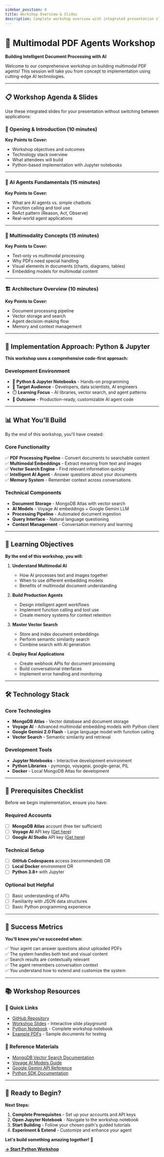 ```yaml
---
sidebar_position: 0
title: Workshop Overview & Slides
description: Complete workshop overview with integrated presentation slides
---
```



# 🚀 Multimodal PDF Agents Workshop

**Building Intelligent Document Processing with AI**

Welcome to our comprehensive workshop on building multimodal PDF agents! This session will take you from concept to implementation using cutting-edge AI technologies.

---

## 📋 Workshop Agenda & Slides

Use these integrated slides for your presentation without switching between applications:

### 🎯 Opening & Introduction (10 minutes)

<SlideViewer 
  url="https://docs.google.com/presentation/d/1YZJRVyoYe1sAtQXCcTxdjpaIQ84-L57842vydaBjcZk/edit#slide=id.g35df0c0f3b1_0_12007"
  title="Workshop Introduction"
  caption="Welcome and workshop overview"
  height="600px"
/>

**Key Points to Cover:**
- Workshop objectives and outcomes
- Technology stack overview
- What attendees will build
- Python-based implementation with Jupyter notebooks

---

### 🤖 AI Agents Fundamentals (15 minutes)

<SlideViewer 
  url="https://docs.google.com/presentation/d/1YZJRVyoYe1sAtQXCcTxdjpaIQ84-L57842vydaBjcZk/edit#slide=id.g35dddaa82ed_0_4823"
  title="AI Agents Deep Dive"
  caption="Understanding modern AI agent architecture"
  height="600px"
/>

**Key Points to Cover:**
- What are AI agents vs. simple chatbots
- Function calling and tool use
- ReAct pattern (Reason, Act, Observe)
- Real-world agent applications

---

### 🎨 Multimodality Concepts (15 minutes)

<SlideViewer 
  url="https://docs.google.com/presentation/d/1YZJRVyoYe1sAtQXCcTxdjpaIQ84-L57842vydaBjcZk/edit#slide=id.g35df0c0f3b1_0_4883"
  title="Multimodal AI Understanding"
  caption="Why text + images = better AI"
  height="600px"
/>

**Key Points to Cover:**
- Text-only vs multimodal processing
- Why PDFs need special handling
- Visual elements in documents (charts, diagrams, tables)
- Embedding models for multimodal content

---

### 🏗️ Architecture Overview (10 minutes)

<SlideViewer 
  url="https://docs.google.com/presentation/d/1YZJRVyoYe1sAtQXCcTxdjpaIQ84-L57842vydaBjcZk/edit#slide=id.g35df0c0f3b1_0_5743"
  title="System Architecture"
  caption="Complete end-to-end architecture"
  height="600px"
/>

**Key Points to Cover:**
- Document processing pipeline
- Vector storage and search
- Agent decision-making flow
- Memory and context management

---

## 🐍 **Implementation Approach: Python & Jupyter**

**This workshop uses a comprehensive code-first approach:**

### Development Environment  
- 🐍 **Python & Jupyter Notebooks** - Hands-on programming
- 🎯 **Target Audience** - Developers, data scientists, AI engineers
- ⏱️ **Learning Focus** - AI libraries, vector search, and agent patterns
- 🚀 **Outcome** - Production-ready, customizable AI agent code

---

## 📊 What You'll Build

By the end of this workshop, you'll have created:

### Core Functionality
✅ **PDF Processing Pipeline** - Convert documents to searchable content  
✅ **Multimodal Embeddings** - Extract meaning from text and images  
✅ **Vector Search Engine** - Find relevant information quickly  
✅ **Intelligent AI Agent** - Answer questions about your documents  
✅ **Memory System** - Remember context across conversations  

### Technical Components
- **Document Storage** - MongoDB Atlas with vector search
- **AI Models** - Voyage AI embeddings + Google Gemini LLM
- **Processing Pipeline** - Automated document ingestion
- **Query Interface** - Natural language questioning
- **Context Management** - Conversation memory and learning

---

## 🎯 Learning Objectives

**By the end of this workshop, you will:**

1. **Understand Multimodal AI**
   - How AI processes text and images together
   - When to use different embedding models
   - Benefits of multimodal document understanding

2. **Build Production Agents**
   - Design intelligent agent workflows
   - Implement function calling and tool use
   - Create memory systems for context retention

3. **Master Vector Search**
   - Store and index document embeddings
   - Perform semantic similarity search
   - Combine search with AI generation

4. **Deploy Real Applications**
   - Create webhook APIs for document processing
   - Build conversational interfaces
   - Implement error handling and monitoring

---

## 🛠️ Technology Stack

### Core Technologies
- **MongoDB Atlas** - Vector database and document storage
- **Voyage AI** - Advanced multimodal embedding models with Python client
- **Google Gemini 2.0 Flash** - Large language model with function calling
- **Vector Search** - Semantic similarity and retrieval

### Development Tools
- **Jupyter Notebooks** - Interactive development environment
- **Python Libraries** - pymongo, voyageai, google-genai, PIL
- **Docker** - Local MongoDB Atlas for development

---

## 🚦 Prerequisites Checklist

Before we begin implementation, ensure you have:

### Required Accounts
- [ ] **MongoDB Atlas** account (free tier sufficient)
- [ ] **Voyage AI** API key ([Get here](https://docs.voyageai.com/docs/api-key-and-installation))
- [ ] **Google AI Studio** API key ([Get here](https://makersuite.google.com/app/apikey))

### Technical Setup
- [ ] **GitHub Codespaces** access (recommended) OR
- [ ] **Local Docker** environment OR  
- [ ] **Python 3.8+** with Jupyter

### Optional but Helpful
- [ ] Basic understanding of APIs
- [ ] Familiarity with JSON data structures
- [ ] Basic Python programming experience

---

## 🎯 Success Metrics

**You'll know you've succeeded when:**

✅ Your agent can answer questions about uploaded PDFs  
✅ The system handles both text and visual content  
✅ Search results are contextually relevant  
✅ The agent remembers conversation context  
✅ You understand how to extend and customize the system  

---

## 📚 Workshop Resources

### 🔗 Quick Links
- [GitHub Repository](https://github.com/mongodb-developer/multimodal-pdf-agent-n8n)
- [Workshop Slides](/slides) - Interactive slide playground
- [Python Notebook](/static/notebooks/multimodal_agents_lab_voyageai.ipynb) - Complete workshop notebook
- [Example PDFs](/static/pdf/) - Sample documents for testing

### 📖 Reference Materials
- [MongoDB Vector Search Documentation](https://www.mongodb.com/docs/atlas/atlas-vector-search/)
- [Voyage AI Models Guide](https://docs.voyageai.com/docs/embeddings)
- [Google Gemini API Reference](https://ai.google.dev/docs)
- [Python SDK Documentation](https://docs.voyageai.com/docs/python-sdk)

---

## 🎪 Ready to Begin?

**Next Steps:**
1. **Complete Prerequisites** - Set up your accounts and API keys
2. **Open Jupyter Notebook** - Navigate to the workshop notebook  
3. **Start Building** - Follow your chosen path's guided tutorials
4. **Experiment & Extend** - Customize and enhance your agent

**Let's build something amazing together!** 🚀

[**→ Start Python Workshop**](./python-exercise-1)